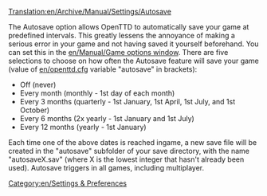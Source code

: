 [[Translation:en/Archive/Manual/Settings/Autosave]]


The Autosave option allows OpenTTD to automatically save your game at predefined intervals. This greatly lessens the annoyance of making a serious error in your game and not having saved it yourself beforehand. You can set this in the [[en/Manual/Game options window]]. There are five selections to choose on how often the Autosave feature will save your game (value of [[en/openttd.cfg]] variable "autosave" in brackets):

* Off (never)
* Every month (monthly - 1st day of each month)
* Every 3 months (quarterly - 1st January, 1st April, 1st July, and 1st October)
* Every 6 months (2x yearly - 1st January and 1st July)
* Every 12 months (yearly - 1st January)

Each time one of the above dates is reached ingame, a new save file will be created in the "autosave" subfolder of your save directory, with the name "autosaveX.sav" (where X is the lowest integer that hasn't already been used). Autosave triggers in all games, including multiplayer.

[[Category:en/Settings & Preferences]]